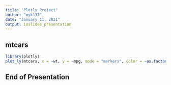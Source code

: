 ```yaml
---
title: "Plotly Project"
author: "myk137"
date: "January 11, 2021"
output: ioslides_presentation
---
```


## mtcars

```r
library(plotly)
plot_ly(mtcars, x = ~wt, y = ~mpg, mode = "markers", color = ~as.factor(cyl))
```

## End of Presentation